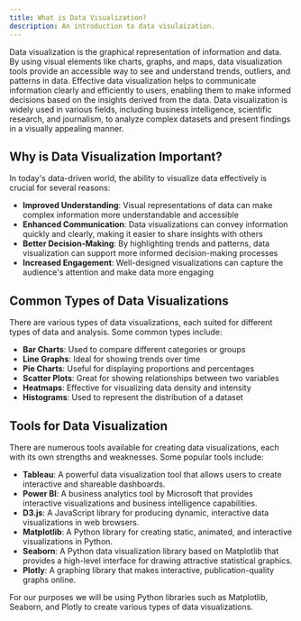 ```yaml
---
title: What is Data Visualization?
description: An introduction to data visulaization.
---
```


Data visualization is the graphical representation of information and data. By using visual elements like charts, graphs, and maps, data visualization tools provide an accessible way to see and understand trends, outliers, and patterns in data.
Effective data visualization helps to communicate information clearly and efficiently to users, enabling them to make informed decisions based on the insights derived from the data.
Data visualization is widely used in various fields, including business intelligence, scientific research, and journalism, to analyze complex datasets and present findings in a visually appealing manner.

## Why is Data Visualization Important?

In today's data-driven world, the ability to visualize data effectively is crucial for several reasons:

- **Improved Understanding**: Visual representations of data can make complex information more understandable and accessible
- **Enhanced Communication**: Data visualizations can convey information quickly and clearly, making it easier to share insights with others
- **Better Decision-Making**: By highlighting trends and patterns, data visualization can support more
  informed decision-making processes
- **Increased Engagement**: Well-designed visualizations can capture the audience's attention and make data more engaging

## Common Types of Data Visualizations

There are various types of data visualizations, each suited for different types of data and analysis. Some common types include:

- **Bar Charts**: Used to compare different categories or groups
- **Line Graphs**: Ideal for showing trends over time
- **Pie Charts**: Useful for displaying proportions and percentages
- **Scatter Plots**: Great for showing relationships between two variables
- **Heatmaps**: Effective for visualizing data density and intensity
- **Histograms**: Used to represent the distribution of a dataset

## Tools for Data Visualization

There are numerous tools available for creating data visualizations, each with its own strengths and weaknesses. Some popular tools include:

- **Tableau**: A powerful data visualization tool that allows users to create interactive and shareable dashboards.
- **Power BI**: A business analytics tool by Microsoft that provides interactive visualizations and business intelligence capabilities.
- **D3.js**: A JavaScript library for producing dynamic, interactive data visualizations in web browsers.
- **Matplotlib**: A Python library for creating static, animated, and interactive visualizations in Python.
- **Seaborn**: A Python data visualization library based on Matplotlib that provides a high-level interface for drawing attractive statistical graphics.
- **Plotly**: A graphing library that makes interactive, publication-quality graphs online.

For our purposes we will be using Python libraries such as Matplotlib, Seaborn, and Plotly to create various types of data visualizations.
